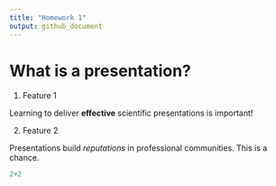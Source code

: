```yaml
---
title: "Homework 1"
output: github_document
---
```

# What is a presentation?

1. Feature 1

Learning to deliver **effective** scientific presentations is important! 

2. Feature 2

Presentations build _reputations_ in professional communities.
This is a chance.
```r
2+2
```



